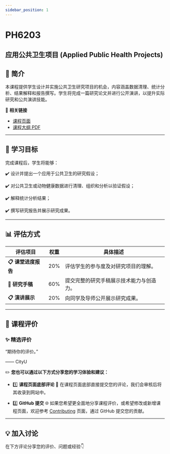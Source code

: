 ```yaml
---
sidebar_position: 1
---
```


# PH6203
## 应用公共卫生项目 (Applied Public Health Projects)

## **📘 简介**
本课程提供学生设计并实施公共卫生研究项目的机会，内容涵盖数据清理、统计分析、结果解释和报告撰写。学生将完成一篇研究论文并进行公开演讲，以提升实际研究和公共演讲技能。

🔗 **相关链接**
- [课程页面](https://www.cityu.edu.hk/catalogue/pg/202425/course/PH6203.htm)
- [课程大纲 PDF](https://www.cityu.edu.hk/catalogue/pg/202425/course/PH6203.pdf)

---

## **🎯 学习目标**

完成课程后，学生将能够：

✔️ 设计并提出一个应用于公共卫生的研究假设；

✔️ 对公共卫生或动物健康数据进行清理、组织和分析以验证假设；

✔️ 解释统计分析结果；

✔️ 撰写研究报告并展示研究成果。

---

## **📊 评估方式**

| **评估项目**          | **权重** | **具体描述**                                                                                       |
|----------------------|---------|---------------------------------------------------------------------------------------------------|
| **📋 课堂进度报告**    | 20%      | 评估学生的参与度及对研究项目的理解。                                                                  |
| **📂 研究手稿**       | 60%      | 提交完整的研究手稿展示技术能力与创造力。                                                               |
| **📋 演讲展示**       | 20%      | 向同学及导师公开展示研究成果。                                                                       |

---

## **💬 课程评价**

### ✨ **精选评价**
<div className={commentStyles.commentBox}>
    <p className={commentStyles.commentText}>
        “期待你的评价。”
    </p>
    <p className={commentStyles.commentAuthor}>—— CityU</p>
</div>

✏️ **您也可以通过以下方式分享您的学习体验和建议：**

- 1️⃣ **课程页面底部评论**
💬 在课程页面底部直接提交您的评论，我们会审核后将其收录到网站中。

- 2️⃣ **GitHub 提交**
🌐 如果您希望更全面地分享课程评价，或希望修改或新增课程页面，欢迎参考 [Contributing](https://penjc.github.io/CityU/contributing) 页面，通过 GitHub 提交您的贡献。

---

## **💡 加入讨论**

在下方评论分享您的评价、问题或经验👇
<Utterances />
